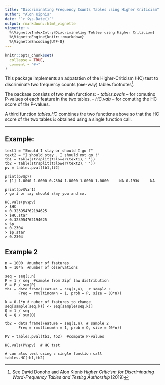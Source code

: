 ```yaml
---
title: "Discriminating Frequency Counts Tables using Higher Criticism"
author: "Alon Kipnis"
date: "`r Sys.Date()`"
output: rmarkdown::html_vignette
vignette: >
  %\VignetteIndexEntry{Discriminating Tables using Higher Criticism}
  %\VignetteEngine{knitr::rmarkdown}
  %\VignetteEncoding{UTF-8}
---
```


```r
knitr::opts_chunk$set(
  collapse = TRUE,
  comment = "#>"
)
```

This package implements an adpatation of the Higher-Criticism (HC) test to 
discriminate two frequency counts (one-way) tables footnotes^[See David Donoho and Alon Kipnis *Higher Criticism for Discriminating Word-Frequency Tables and Testing Authorship* (2019)].

The package consists of two main functions:
- *tables.pvals* -- for comuting P-values of each feature in the two tables.
- *HC.vals* -- for comuting the HC score of the P-values.

A third function *tables.HC* combines the two functions above so that the HC score of the two tables is obtained using a single function call.

--- 
## Example: 

```
text1 = "Should I stay or should I go ?"
text2 = "I should stay . I should not go !"
tb1 = table(strsplit(tolower(text1),' '))
tb2 = table(strsplit(tolower(text2),' '))
pv = tables.pval(tb1,tb2)

print(pv$pv)
> [1] 1.0000 1.0000 0.2304 1.0000 1.0000 1.0000     NA 0.1936     NA

print(pv$Var1)
> go i or say should stay you and not

HC.vals(pv$pv)
> $HC
> 0.323954762194625
> $HC.star
> 0.323954762194625
> $p
> 0.2304
> $p.star
> 0.2304
```

## Example 2
```
n = 1000  #number of features
N = 10*n  #number of observations

seq = seq(1,n)
P = 1 / seq  #sample from Zipf law distribution
P = P / sum(P)
tb1 = data.frame(Feature = seq(1,n),  # sample 1
      Freq = rmultinom(n = 1, prob = P, size = 10*n))

k = 0.1*n # nuber of features to change
seq[sample(seq,k)] <- seq[sample(seq,k)] 
Q = 1 / seq 
Q = Q / sum(Q)  

tb2 = data.frame(Feature = seq(1,n), # sample 2
      Freq = rmultinom(n = 1, prob = Q, size = 10*n))

PV = tables.pval(tb1, tb2)  #compute P-values

HC.vals(PV$pv)  # HC test

# can also test using a single function call
tables.HC(tb1,tb2) 
```
